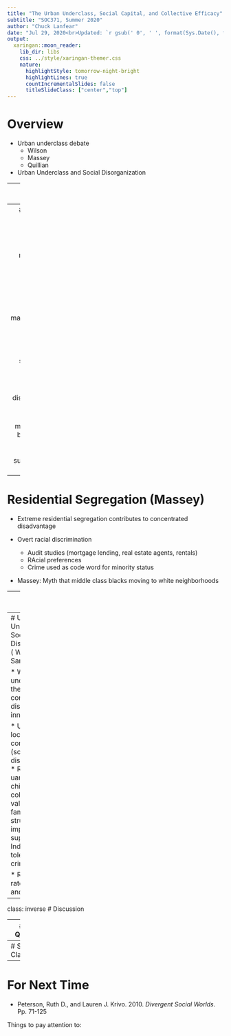 ```yaml
---
title: "The Urban Underclass, Social Capital, and Collective Efficacy"
subtitle: "SOC371, Summer 2020"
author: "Chuck Lanfear"
date: "Jul 29, 2020<br>Updated: `r gsub(' 0', ' ', format(Sys.Date(), format='%b %d, %Y'))`"
output:
  xaringan::moon_reader:
    lib_dir: libs
    css: ../style/xaringan-themer.css
    nature:
      highlightStyle: tomorrow-night-bright
      highlightLines: true
      countIncrementalSlides: false
      titleSlideClass: ["center","top"]
---
```


# Overview

* Urban underclass debate
   * Wilson
   * Massey
   * Quillian

* Urban Underclass and Social Disorganization


---
# Urban Underclass

* War on poverty in 1960s
   * Moynihan report: Race, poverty, crime, female-headed families (25%)
   * Culture of poverty
   * Liberals: Worried about victim blaming
   
* William Julius Wilson: Extreme disadvantage in inner cities
   * Female-headed households
   * Poverty
   * Welfare
   * Violence and drugs
   
---
# Causes of Urban Underclass (Wilson)

* Great migration of southern blacks to borthern industrial cities

* Shift from manufacturing to service economy (loss of secondary sector jobs)

* Historical legacy of racial discrimination

* Upwardly mobile middle-class blacks move to affluent (white) suburbs: Role models exit

---
# Residential Segregation (Massey)

* Extreme residential segregation contributes to concentrated disadvantage

* Overt racial discrimination
   * Audit studies (mortgage lending, real estate agents, rentals)
   * RAcial preferences
   * Crime used as code word for minority status
   
* Massey: Myth that middle class blacks moving to white neighborhoods

---
# Lincoln Quillian

* Must look at residential patterns over time

* Middle class blacks are moving to affluent neighborhoods

* But whites  are moving out of thes eaffluent neighborhoods to other white neighborhoods

* Result: Middle class blacks are in predominantly black neighborhoods

* Consequence: New impoverished neighborhoods left behind, increasingly black

---
# Urban Underclass & Social Disorganization ( Wilson & Sampson)

* Wilson's underclass thesis explains concentrated disadvantage in inner-cities

* Undermines local communities (social disorganization)
   * Residents are uanble toa chieve collective values
   * Weak families (family structure impedes supervision)
   * Indifference or tolerance of crime
   
* REsult: High rates of crime and violence


---
class: inverse
# Discussion

---
# Some Questions

---
# Some Clarifications

---
# For Next Time

* Peterson, Ruth D., and Lauren J. Krivo. 2010. *Divergent Social Worlds*. Pp. 71-125

Things to pay attention to:
   